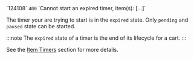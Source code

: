 <tr>
<td>`124108`</td>
<td><code>400</code></td>
<td>`Cannot start an expired timer, item(s): [...]`</td>
<td>

The timer your are trying to start is in the `expired` state. Only `pending` and `paused` state can be started.

:::note
The `expired` state of a timer is the end of its lifecycle for a cart.
:::

See the [Item Timers](/docs/concepts/timer) section for more details.

</td>
</tr>